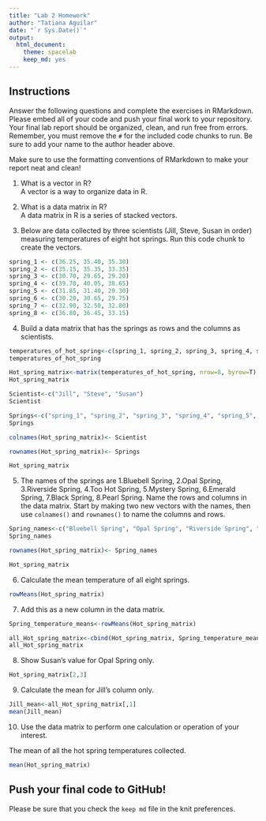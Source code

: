 ```yaml
---
title: "Lab 2 Homework"
author: "Tatiana Aguilar"
date: "`r Sys.Date()`"
output:
  html_document: 
    theme: spacelab
    keep_md: yes
---
```


## Instructions
Answer the following questions and complete the exercises in RMarkdown. Please embed all of your code and push your final work to your repository. Your final lab report should be organized, clean, and run free from errors. Remember, you must remove the `#` for the included code chunks to run. Be sure to add your name to the author header above.  

Make sure to use the formatting conventions of RMarkdown to make your report neat and clean!  

1. What is a vector in R?  
A vector is a way to organize data in R.


2. What is a data matrix in R?  
A data matrix in R is a series of stacked vectors.

3. Below are data collected by three scientists (Jill, Steve, Susan in order) measuring temperatures of eight hot springs. Run this code chunk to create the vectors.  
```r
spring_1 <- c(36.25, 35.40, 35.30)
spring_2 <- c(35.15, 35.35, 33.35)
spring_3 <- c(30.70, 29.65, 29.20)
spring_4 <- c(39.70, 40.05, 38.65)
spring_5 <- c(31.85, 31.40, 29.30)
spring_6 <- c(30.20, 30.65, 29.75)
spring_7 <- c(32.90, 32.50, 32.80)
spring_8 <- c(36.80, 36.45, 33.15)
```

4. Build a data matrix that has the springs as rows and the columns as scientists.  

```r
temperatures_of_hot_spring<-c(spring_1, spring_2, spring_3, spring_4, spring_5, spring_6, spring_7, spring_8)
temperatures_of_hot_spring
```

```r
Hot_spring_matrix<-matrix(temperatures_of_hot_spring, nrow=8, byrow=T)
Hot_spring_matrix
```

```r
Scientist<-c("Jill", "Steve", "Susan")
Scientist
```

```r
Springs<-c("spring_1", "spring_2", "spring_3", "spring_4", "spring_5", "spring_6", "spring_7", "spring_8")
Springs
```

```r
colnames(Hot_spring_matrix)<- Scientist
```

```r
rownames(Hot_spring_matrix)<- Springs
```

```r
Hot_spring_matrix
```

5. The names of the springs are 1.Bluebell Spring, 2.Opal Spring, 3.Riverside Spring, 4.Too Hot Spring, 5.Mystery Spring, 6.Emerald Spring, 7.Black Spring, 8.Pearl Spring. Name the rows and columns in the data matrix. Start by making two new vectors with the names, then use `colnames()` and `rownames()` to name the columns and rows.

```r
Spring_names<-c("Bluebell Spring", "Opal Spring", "Riverside Spring", "Too Hot Spring", "Mystery Spring", "Emerald Spring", "Black Spring", "Pearl Spring")
Spring_names
```
```r
rownames(Hot_spring_matrix)<- Spring_names
```

```r
Hot_spring_matrix
```


6. Calculate the mean temperature of all eight springs.
```r
rowMeans(Hot_spring_matrix)
```


7. Add this as a new column in the data matrix.  
```r
Spring_temperature_means<-rowMeans(Hot_spring_matrix)
```
```r
all_Hot_spring_matrix<-cbind(Hot_spring_matrix, Spring_temperature_means)
all_Hot_spring_matrix
```


8. Show Susan's value for Opal Spring only.
```r
Hot_spring_matrix[2,3]
```


9. Calculate the mean for Jill's column only.  
```r
Jill_mean<-all_Hot_spring_matrix[,1]
mean(Jill_mean)
```

10. Use the data matrix to perform one calculation or operation of your interest.

The mean of all the hot spring temperatures collected.
```r
mean(Hot_spring_matrix)
```


## Push your final code to GitHub!
Please be sure that you check the `keep md` file in the knit preferences.  